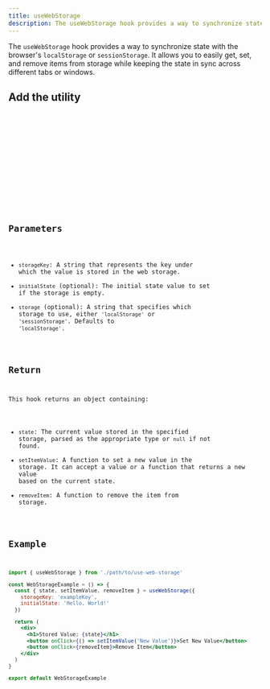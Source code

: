 ```yaml
---
title: useWebStorage
description: The useWebStorage hook provides a way to synchronize state with the browser's `localStorage` or `sessionStorage`. It allows you to easily get, set, and remove items from storage while keeping the state in sync across different tabs or windows.
---
```


The `useWebStorage` hook provides a way to synchronize state with the browser's `localStorage` or `sessionStorage`. It allows you to easily get, set, and remove items from storage while keeping the state in sync across different tabs or windows.

## Add the utility

<Tabs>
  <TabItem label='CLI'>
    <Code code='npx @ivnatsr/ezreact add use-web-storage' lang='bash' />
  </TabItem>
  <TabItem label='Code'>
      <Tabs>
        <TabItem label='JavaScript'>
          <UtilityCode lang='js' name='use-web-storage' type='hooks' />
        </TabItem>
        <TabItem label='TypeScript'>
          <UtilityCode lang='ts' name='use-web-storage' type='hooks' />
        </TabItem>
      </Tabs>
  </TabItem>
</Tabs>

## Parameters

- `storageKey`: A string that represents the key under which the value is stored in the web storage.
- `initialState` (optional): The initial state value to set if the storage is empty.
- `storage` (optional): A string that specifies which storage to use, either `'localStorage'` or `'sessionStorage'`. Defaults to `'localStorage'`.

## Return

This hook returns an object containing:

- `state`: The current value stored in the specified storage, parsed as the appropriate type or `null` if not found.
- `setItemValue`: A function to set a new value in the storage. It can accept a value or a function that returns a new value based on the current state.
- `removeItem`: A function to remove the item from storage.

## Example

```jsx
import { useWebStorage } from './path/to/use-web-storage'

const WebStorageExample = () => {
  const { state, setItemValue, removeItem } = useWebStorage({
    storageKey: 'exampleKey',
    initialState: 'Hello, World!'
  })

  return (
    <div>
      <h1>Stored Value: {state}</h1>
      <button onClick={() => setItemValue('New Value')}>Set New Value</button>
      <button onClick={removeItem}>Remove Item</button>
    </div>
  )
}

export default WebStorageExample
```
